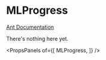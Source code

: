 
# MLProgress

[Ant Documentation](https://3x.ant.design/components/progress)

There's nothing here yet.


<PropsPanels of={[
  MLProgress,
]} />
